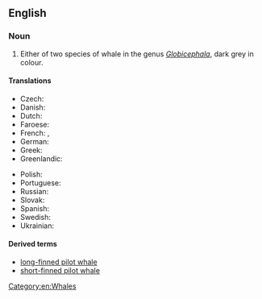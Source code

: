 ==English==
{{wikipedia|Pilot Whale}}

===Noun===
{{en-noun|sg=[[pilot]] [[whale]]}}

# Either of two species of whale in the genus ''[[Globicephala]]'', dark grey in colour.

====Translations====
{{trans-top|either of two species of whale}}
* Czech: {{t|cs|kulohlavec|m}}
* Danish: {{t|da|grindehval|c}}
* Dutch: {{t|nl|griend|m}}
* Faroese: {{t-|fo|grindahvalur|xs=Faroese}}
* French: {{t|fr|baleine-pilote|f}}, {{t|fr|globicéphale}}
* German: {{t+|de|Grindwal|m}}
* Greek: {{t|el|μαυροδέλφινο|n|tr=maurodélfino|sc=Grek}}
* Greenlandic: {{t|kl|niisarnaq}}
{{trans-mid}}
* Polish: {{t|pl|grindwal|m}}
* Portuguese: {{t|pt|baleia-piloto|f}}
* Russian: {{t|ru|гринда|f|sc=Cyrl|tr=grínda}}
* Slovak: {{t|sk|grinda|f}}
* Spanish: {{t+|es|calderón|m}}
* Swedish: {{t|sv|grindval|c}}
* Ukrainian: {{t|uk|гринда|f|tr=hrínda|sc=Cyrl}}
{{trans-bottom}}

====Derived terms====
* [[long-finned pilot whale]]
* [[short-finned pilot whale]]

[[Category:en:Whales]]